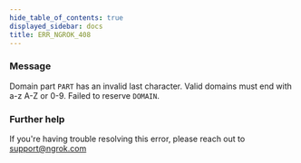 ```yaml
---
hide_table_of_contents: true
displayed_sidebar: docs
title: ERR_NGROK_408
---
```




### Message

Domain part `PART` has an invalid last character. Valid domains must end with a-z A-Z or 0-9. Failed to reserve `DOMAIN`.

<ErrorDetails error="err_ngrok_408" />

### Further help

If you're having trouble resolving this error, please reach out to [support@ngrok.com](mailto:support@ngrok.com?subject=Help%20with%20ERR_NGROK_408)

